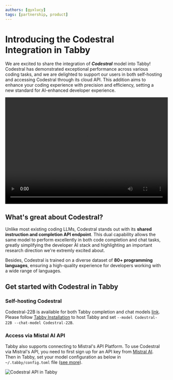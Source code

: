 ```yaml
---
authors: [gyxlucy]
tags: [partnership, product]
---
```



# Introducing the Codestral Integration in Tabby
We are excited to share the integration of ***Codestral*** model into Tabby! Codestral has demonstrated exceptional performance across various coding tasks, and we are delighted to support our users in both self-hosting and accessing Codestral through its cloud API. This addition aims to enhance your coding experience with precision and efficiency, setting a new standard for AI-enhanced developer experience.

<video controls width="520" height="340" src={CodestralVideoUrl} type="video/mp4">
</video>


## What's great about Codestral?
Unlike most existing coding LLMs, Codestral stands out with its **shared instruction and completion API endpoint**. This dual capability allows the same model to perform excellently in both code completion and chat tasks, greatly simplifying the developer AI stack and highlighting an important research direction we're extremly excited about. 

Besides, Codestral is trained on a diverse dataset of **80+ programming languages**, ensuring a high-quality experience for developers working with a wide range of languages.


## Get started with Codestral in Tabby

### Self-hosting Codestral

Codestral-22B is available for both Tabby completion and chat models [link](https://tabby.tabbyml.com/docs/models/). Please follow [Tabby Installation](https://tabby.tabbyml.com/docs/quick-start/installation/) to host Tabby and set `--model Codestral-22B --chat-model Codestral-22B`.

### Access via Mistal AI API
Tabby also supports connecting to Mistral's API Platform. To use Codestral via Mistral's API, you need to first sign up for an API key from [Mistral AI](https://mistral.ai/). Then in Tabby, set your model configuration as below in `~/.tabby/config.toml` file ([see more](https://tabby.tabbyml.com/docs/administration/model/#mistral--codestral)).

![Codestral API in Tabby](./codestral_api.jpeg)




